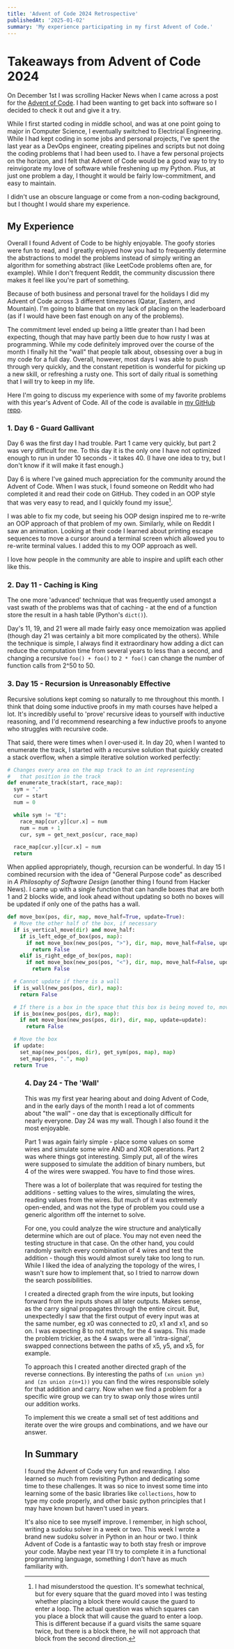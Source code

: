 ```yaml
---
title: 'Advent of Code 2024 Retrospective'
publishedAt: '2025-01-02'
summary: 'My experience participating in my first Advent of Code.'
---
```

# Takeaways from Advent of Code 2024

On December 1st I was scrolling Hacker News when I came across a post for the [Advent of Code](https://adventofcode.com).  I had been wanting to get back into software so I decided to check it out and give it a try.

While I first started coding in middle school, and was at one point going to major in Computer Science, I eventually switched to Electrical Engineering.  While I had kept coding in some jobs and personal projects, I've spent the last year as a DevOps engineer, creating pipelines and scripts but not doing the coding problems that I had been used to.  I have a few personal projects on the horizon, and I felt that Advent of Code would be a good way to try to reinvigorate my love of software while freshening up my Python.  Plus, at just one problem a day, I thought it would be fairly low-commitment, and easy to maintain.

I didn't use an obscure language or come from a non-coding background, but I thought I would share my experience.

## My Experience

Overall I found Advent of Code to be highly enjoyable.  The goofy stories were fun to read, and I greatly enjoyed how you had to frequently determine the abstractions to model the problems instead of simply writing an algorithm for something abstract (like LeetCode problems often are, for example).  While I don't frequent Reddit, the community discussion there makes it feel like you're part of something.

Because of both business and personal travel for the holidays I did my Advent of Code across 3 different timezones (Qatar, Eastern, and Mountain).  I'm going to blame that on my lack of placing on the leaderboard (as if I would have been fast enough on any of the problems).

The commitment level ended up being a little greater than I had been expecting, though that may have partly been due to how rusty I was at programming.  While my code definitely improved over the course of the month I finally hit the "wall" that people talk about, obsessing over a bug in my code for a full day.  Overall, however, most days I was able to push through very quickly, and the constant repetition is wonderful for picking up a new skill, or refreshing a rusty one.  This sort of daily ritual is something that I will try to keep in my life.

Here I'm going to discuss my experience with some of my favorite problems with this year's Advent of Code.  All of the code is available in [my GitHub repo](https://github.com/LSeaburg/AOC_2024).

### 1. Day 6 - Guard Gallivant

Day 6 was the first day I had trouble.  Part 1 came very quickly, but part 2 was very difficult for me.  To this day it is the only one I have not optimized enough to run in under 10 seconds - it takes 40.  (I have one idea to try, but I don't know if it will make it fast enough.)

Day 6 is where I've gained much appreciation for the community around the Advent of Code.  When I was stuck, I found someone on Reddit who had completed it and read their code on GitHub.  They coded in an OOP style that was very easy to read, and I quickly found my issue[^1]. 

I was able to fix my code, but seeing his OOP design inspired me to re-write an OOP approach of that problem of my own.  Similarly, while on Reddit I saw an animation.  Looking at their code I learned about printing escape sequences to move a cursor around a terminal screen which allowed you to re-write terminal values.  I added this to my OOP approach as well.  

I love how people in the community are able to inspire and uplift each other like this.

### 2. Day 11 - Caching is King

The one more 'advanced' technique that was frequently used amongst a vast swath of the problems was that of caching - at the end of a function store the result in a hash table (Python's `dict()`).

Day's 11, 19, and 21 were all made fairly easy once memoization was applied (though day 21 was certainly a bit more complicated by the others).  While the technique is simple, I always find it extraordinary how adding a dict can reduce the computation time from several years to less than a second, and changing a recursive `foo() + foo()` to `2 * foo()` can change the number of function calls from 2^50 to 50.

### 3. Day 15 - Recursion is Unreasonably Effective

Recursive solutions kept coming so naturally to me throughout this month.  I think that doing some inductive proofs in my math courses have helped a lot.  It's incredibly useful to 'prove' recursive ideas to yourself with inductive reasoning, and I'd recommend researching a few inductive proofs to anyone who struggles with recursive code.

That said, there were times when I over-used it.  In day 20, when I wanted to enumerate the track, I started with a recursive solution that quickly created a stack overflow, when a simple iterative solution worked perfectly:

```python
# Changes every area on the map track to an int representing 
#   that position in the track
def enumerate_track(start, race_map):
  sym = "."
  cur = start
  num = 0

  while sym != "E":
    race_map[cur.y][cur.x] = num
    num = num + 1
    cur, sym = get_next_pos(cur, race_map)

  race_map[cur.y][cur.x] = num
  return
```
  
When applied appropriately, though, recursion can be wonderful.  In day 15 I combined recursion with the idea of "General Purpose code" as described in *A Philosophy of Software Design* (another thing I found from Hacker News).  I came up with a single function that can handle boxes that are both 1 and 2 blocks wide, and look ahead without updating so both no boxes will be updated if only one of the paths has a wall.

```python
def move_box(pos, dir, map, move_half=True, update=True):
  # Move the other half of the box, if necessary
  if is_vertical_move(dir) and move_half:  
    if is_left_edge_of_box(pos, map):
      if not move_box(new_pos(pos, ">"), dir, map, move_half=False, update=update):
        return False
    elif is_right_edge_of_box(pos, map):
      if not move_box(new_pos(pos, "<"), dir, map, move_half=False, update=update):
        return False

  # Cannot update if there is a wall
  if is_wall(new_pos(pos, dir), map):
    return False

  # If there is a box in the space that this box is being moved to, move it
  if is_box(new_pos(pos, dir), map):
    if not move_box(new_pos(pos, dir), dir, map, update=update):
      return False

  # Move the box
  if update:
    set_map(new_pos(pos, dir), get_sym(pos, map), map)
    set_map(pos, ".", map)
  return True
```

<Figure src = "gifs/blog/advent-of-code-2024/aoc-2024-15-animation.gif"
        caption="The box-pushing robot from day 15 in action"
/>

### 4. Day 24 - The 'Wall'

This was my first year hearing about and doing Advent of Code, and in the early days of the month I read a lot of comments about "the wall" - one day that is exceptionally difficult for nearly everyone.  Day 24 was my wall.  Though I also found it the most enjoyable.

Part 1 was again fairly simple - place some values on some wires and simulate some wire AND and XOR operations.  Part 2 was where things got interesting.  Simply put, all of the wires were supposed to simulate the addition of binary numbers, but 4 of the wires were swapped.  You have to find those wires.   

There was a lot of boilerplate that was required for testing the additions - setting values to the wires, simulating the wires, reading values from the wires.  But much of it was extremely open-ended, and was not the type of problem you could use a generic algorithm off the internet to solve.

For one, you could analyze the wire structure and analytically determine which are out of place.  You may not even need the testing structure in that case.  On the other hand, you could randomly switch every combination of 4 wires and test the addition - though this would almost surely take too long to run.  While I liked the idea of analyzing the topology of the wires, I wasn't sure how to implement that, so I tried to narrow down the search possibilities.

I created a directed graph from the wire inputs, but looking forward from the inputs shows all later outputs.  Makes sense, as the carry signal propagates through the entire circuit.  But, unexpectedly I saw that the first output of every input was at the same number, eg x0 was connected to z0, x1 and x1, and so on.  I was expecting 8 to not match, for the 4 swaps.  This made the problem trickier, as the 4 swaps were all 'intra-signal', swapped connections between the paths of x5, y5, and x5, for example.

To approach this I created another directed graph of the reverse connections.  By interesting the paths of `(xn union yn) and (zn union z(n+1))` you can find the wires responsible solely for that addition and carry.  Now when we find a problem for a specific wire group we can try to swap only those wires until our addition works.  

To implement this we create a small set of test additions and iterate over the wire groups and combinations, and we have our answer.

## In Summary

I found the Advent of Code very fun and rewarding.  I also learned so much from revisiting Python and dedicating some time to these challenges.  It was so nice to invest some time into learning some of the basic libraries like `collections`, how to type my code properly, and other basic python principles that I may have known but haven't used in years.

It's also nice to see myself improve.  I remember, in high school, writing a sudoku solver in a week or two.  This week I wrote a brand new sudoku solver in Python in an hour or two.  I think Advent of Code is a fantastic way to both stay fresh or improve your code.  Maybe next year I'll try to complete it in a functional programming language, something I don't have as much familiarity with.


[^1]: I had misunderstood the question.  It's somewhat technical, but for every square that the guard moved into I was testing whether placing a block there would cause the guard to enter a loop.  The actual question was which squares can you place a block that will cause the guard to enter a loop.  This is different because if a guard visits the same square twice, but there is a block there, he will not approach that block from the second direction.
 
